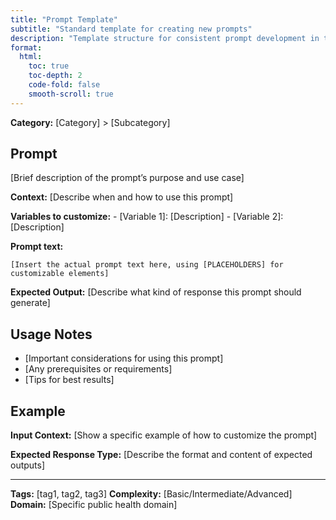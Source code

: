 ```yaml
---
title: "Prompt Template"
subtitle: "Standard template for creating new prompts"
description: "Template structure for consistent prompt development in the Public Health Intelligence Prompts Library"
format:
  html:
    toc: true
    toc-depth: 2
    code-fold: false
    smooth-scroll: true
---
```


**Category:** [Category] > [Subcategory]

## Prompt

[Brief description of the prompt's purpose and use case]

**Context:**
[Describe when and how to use this prompt]

**Variables to customize:**
- [Variable 1]: [Description]
- [Variable 2]: [Description]

**Prompt text:**

```.default
[Insert the actual prompt text here, using [PLACEHOLDERS] for customizable elements]
```

**Expected Output:**
[Describe what kind of response this prompt should generate]

## Usage Notes

- [Important considerations for using this prompt]
- [Any prerequisites or requirements]
- [Tips for best results]

## Example

**Input Context:**
[Show a specific example of how to customize the prompt]

**Expected Response Type:**
[Describe the format and content of expected outputs]

---

**Tags:** [tag1, tag2, tag3]
**Complexity:** [Basic/Intermediate/Advanced]
**Domain:** [Specific public health domain]